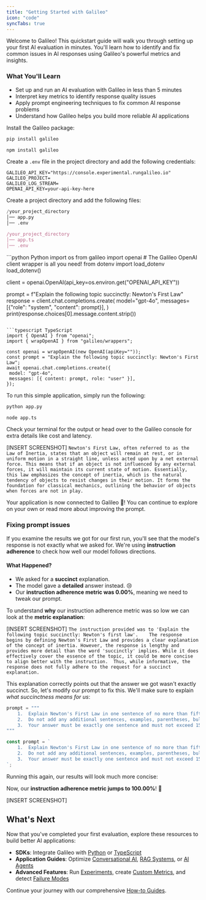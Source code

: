 ```yaml
---
title: "Getting Started with Galileo"
icon: "code"
syncTabs: true
---
```



Welcome to Galileo! This quickstart guide will walk you through setting up your first AI evaluation in minutes. You'll learn how to identify and fix common issues in AI responses using Galileo's powerful metrics and insights.

### **What You'll Learn**
* Set up and run an AI evaluation with Galileo in less than 5 minutes
* Interpret key metrics to identify response quality issues
* Apply prompt engineering techniques to fix common AI response problems
* Understand how Galileo helps you build more reliable AI applications

<Steps>
<Step title="Install Dependencies">

Install the Galileo package:
<CodeGroup>
```bash Python
pip install galileo
```

```bash TypeScript
npm install galileo
```
</CodeGroup>
</Step>

<Step title="Set Up Environment Variables">

Create a `.env` file in the project directory and add the following credentials:
```text
GALILEO_API_KEY="https://console.experimental.rungalileo.io"
GALILEO_PROJECT=
GALILEO_LOG_STREAM=
OPENAI_API_KEY=your-api-key-here
```
</Step>

<Step title="Create a Project Directory">

Create a project directory and add the following files:
<CodeGroup>
```python Python
/your_project_directory
│── app.py
│── .env
```

```typescript TypeScript
/your_project_directory
│── app.ts
│── .env
```
</CodeGroup>
</Step>

<Step title="Application Code">
<CodeGroup>
```python Python
import os
from galileo import openai # The Galileo OpenAI client wrapper is all you need!
from dotenv import load_dotenv
load_dotenv()

client = openai.OpenAI(api_key=os.environ.get("OPENAI_API_KEY"))

prompt = f"Explain the following topic succinctly: Newton's First Law"
response = client.chat.completions.create(
    model="gpt-4o",
    messages=[{"role": "system", "content": prompt}],
)
print(response.choices[0].message.content.strip())
```

```typescript TypeScript
import { OpenAI } from "openai";
import { wrapOpenAI } from "galileo/wrappers";

const openai = wrapOpenAI(new OpenAI(apiKey=""));
const prompt = "Explain the following topic succinctly: Newton's First Law";
await openai.chat.completions.create({
 model: "gpt-4o",
 messages: [{ content: prompt, role: "user" }],
});
```
</CodeGroup>
</Step>

<Step title="Run the Application">

To run this simple application, simply run the following:
<CodeGroup>
```bash Python
python app.py
```

```bash TypeScript
node app.ts
```
</CodeGroup>
</Step>

<Step title="Analyze the results">

Check your terminal for the output or head over to the Galileo console for extra details like cost and latency.

[INSERT SCREENSHOT]
<Card>
<ResponseField name="The Model's Response">
`Newton's First Law, often referred to as the Law of Inertia, states that an object will remain at rest, or in uniform motion in a straight line, unless acted upon by a net external force. This means that if an object is not influenced by any external forces, it will maintain its current state of motion. Essentially, this law emphasizes the concept of inertia, which is the natural tendency of objects to resist changes in their motion. It forms the foundation for classical mechanics, outlining the behavior of objects when forces are not in play.`
</ResponseField>
</Card>
</Step>


</Steps>
<Note>Your application is now connected to Galileo 🎉! You can continue to explore on your own or read more about improving the prompt.</Note>

### **Fixing prompt issues**

If you examine the results we got for our first run, you'll see that the model's response is not exactly what we asked for. We're using **<Tooltip tip="Measures whether a model followed or adhered to the system or prompt instructions when generating a response. Instruction Adherence is a good way to uncover hallucinations where the model is ignoring instructions.">instruction adherence</Tooltip>** to check how well our model follows directions.

#### **What Happened?**
* We asked for a **succinct** explanation.
* The model gave a **detailed** answer instead. 😢
* Our **instruction adherence metric was 0.00%**, meaning we need to tweak our prompt. 

To understand **why** our instruction adherence metric was so low we can look at the **metric explanation**: 

[INSERT SCREENSHOT]
<Card>
<ResponseField name="Metric Explanation">
`The instruction provided was to 'Explain the following topic succinctly: Newton's first law'.   
The response begins by defining Newton's First Law and provides a clear explanation of the concept of inertia. However, the response is lengthy and provides more detail than the word 'succinctly' implies. While it does effectively cover the essence of the topic, it could be more concise to align better with the instruction.  Thus, while informative, the response does not fully adhere to the request for a succinct explanation.`
</ResponseField>
</Card>

This explanation correctly points out that the answer we got wasn't exactly succinct. So, let's modify our prompt to fix this. We'll make sure to explain *what succinctness means for us*:
<CodeGroup>
```python Python
prompt = """
	1.	Explain Newton's First Law in one sentence of no more than fifteen (15) words.
	2.	Do not add any additional sentences, examples, parentheses, bullet points, or further clarifications.
	3.	Your answer must be exactly one sentence and must not exceed 15 words.
"""
```

```typescript TypeScript
const prompt = `
	1.	Explain Newton's First Law in one sentence of no more than fifteen (15) words.
	2.	Do not add any additional sentences, examples, parentheses, bullet points, or further clarifications.
	3.	Your answer must be exactly one sentence and must not exceed 15 words.
`;
```
</CodeGroup>

Running this again, our results will look much more concise:

Now, our **instruction adherence metric jumps to 100.00%**! 🎉

[INSERT SCREENSHOT]

## **What's Next**

Now that you've completed your first evaluation, explore these resources to build better AI applications:


* **SDKs**: Integrate Galileo with [Python](/sdk-api/python/reference) or [TypeScript](/sdk-api/typescript/reference)
* **Application Guides**: Optimize [Conversational AI](/how-to-guides/conversational-ai/instruction-adherence), [RAG Systems](/how-to-guides/rag/preventing-out-of-context-information), or [AI Agents](/how-to-guides/agentic-ai/optimizing-multi-step-task-execution)
* **Advanced Features**: Run [Experiments](/cookbooks/features/experimentation/creating-experiments), create [Custom Metrics](/cookbooks/features/insights/custom-metric-creation), and detect [Failure Modes](/cookbooks/features/insights/failure-mode-detection)

Continue your journey with our comprehensive [How-to Guides](/how-to-guides/overview).
